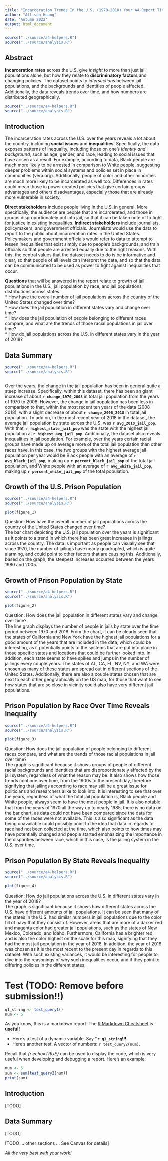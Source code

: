```yaml
---
title: "Incarceration Trends In the U.S. (1970-2018) Your A4 Report Title (TODO: Revise title)"
author: "Allison Huang"
date: 'Autumn 2022'
output: html_document
---
```


```r
source("../source/a4-helpers.R")
source("../source/analysis.R")
```


## Abstract 
**Incarceration rates** across the U.S. give *insight* to more
than just jail populations alone, but how they relate to **discriminatory
factors** and changing policies. The dataset points to *intersections*
between jail populations, and the backgrounds and identities of people affected.
Additionally, the data reveals trends over time, and how numbers are distributed
geographically.

```r
source("../source/a4-helpers.R")
source("../source/analysis.R")
```
## Introduction

The incarceration rates across the U.S. over the years reveals a lot about
the country, including **social issues** and **inequalities**.
Specifically, the data exposes patterns of inequality, including those on
one's *identity and background*, such as age, gender, and race,
leading to social issues that have arisen as a result.
For example, according to data, Black people are much more likely to
be arrested in comparison to White people, suggesting
deeper problems within social systems and policies set in place
in communities (vera.org). Additionally, people of color and other minorities
are much more likely to be incarcerated as well too. Differences in
rates could mean those in power created policies that
give certain groups advantages and others disadvantages, especially those
that are already more vulnerable in society.  

**Direct stakeholders** include people living in the U.S.
in general. More specifically, the audience are people that are
incarcerated, and those in groups disproportionately put into jail,
so that it can be taken note of to fight for justice in existing inequalities.
**Indirect stakeholders** include journalists, policymakers, and government officials.
Journalists would use the data to report to the public
about incarceration rates in the United States. Policymakers and government
officials would refer to data to attempt to lessen inequalities that
exist simply due to people's backgrounds, and train officials so that
people are arrested equally due to the right reasons. With this, the
central values that the dataset needs to do is be informative and
clear, so that people of all levels can interpret the data, and so that the
data can be communicated to be used as power to fight against inequalities that occur.  

**Questions** that will be answered in the report relate to growth of jail
populations in the U.S., jail population by race, and jail populations
distributions across states.  
* How have the overall number of jail populations across the country
of the United States changed over time?  
* How does the jail population in different states vary and
change over time?  
* How does the jail population of people belonging to different races
compare, and what are the trends of those racial populations in jail over time?  
* How do jail populations across the U.S. in different states vary in
the year of 2018? 


## Data Summary

```r
source("../source/a4-helpers.R")
source("../source/analysis.R")
```

```r
```

Over the years, the change in the jail population has been in general quite
a steep increase. Specifically, within this dataset, there has been an giant
increase of about **`r change_1970_2008`** in total jail population from the years of
1970 to 2008. However, the change in jail population has been less in
comparison to that, within the most recent ten years of the data (2008-2018),
with a slight decrease of about **`r change_2008_2018`** in total jail population.
To add on, in the most recent year of 2018 in the dataset, the average jail
population by state across the U.S. was **`r avg_2018_jail_pop`**. With that,
**`r highest_state_jail_pop`** was the state with the highest jail population
at **`r highest_avg_jail_pop`**. Additionally, the dataset also reveals inequalities
in jail population. For example, over the years certain racial groups have made
up on average more of the total jail population than other races have. In this case,
the two groups with the highest average jail population per year would be
Black people with an average of **`r avg_black_jail_pop`**, making up
**`r percent_black_jail_pop`** of the total jail population, and White people with
an average of **`r avg_white_jail_pop`**, making up **`r percent_white_jail_pop`** of the total population.


## Growth of the U.S. Prison Population

```r
source("../source/a4-helpers.R")
source("../source/analysis.R")
```

``` r
plot(figure_1)
```

Question: How have the overall number of jail populations across the country
of the United States changed over time?  
The bar chart depicting the U.S. jail population over the years is significant
as it points to a trend in which there has been great increases in jailings
across the country. The data is important as people can visually see that since
1970, the number of jailings have nearly quadrupled, which is quite alarming,
and could point to other factors that are causing this. Additionally, based on
the graph, the steepest increases occurred between the years 1980 and 2005.

## Growth of Prison Population by State

```r
source("../source/a4-helpers.R")
source("../source/analysis.R")
```

``` r
plot(figure_2)
```

Question: How does the jail population in different states vary and
change over time?  
The line graph displays the number of people in jails by state over the time
period between 1970 and 2018. From the chart, it can be clearly seen that
the states of California and New York have the highest jail populations
for a good amount of the years that are included in the data, which could
be interesting, as it potentially points to the systems that are put into place
in those specific states and locations that could be further looked into.
In addition, each state seems to have spikes and jumps in the number of jailings
every couple years. The states of AL, CA, FL, NV, NY, and WA were chosen
as many of these states are spread out in different sections of the United States.
Additionally, there are also a couple states chosen that are next to each other
geographically on the US map, for those that want to see how states that
are so close in vicinity could also have very different jail populations.


## Prison Population by Race Over Time Reveals Inequality

```r
source("../source/a4-helpers.R")
source("../source/analysis.R")
```

``` r
plot(figure_3)
```

Question: How does the jail population of people belonging to different races
compare, and what are the trends of those racial populations in jail over time?  
The graph is significant because it shows groups of people of different
racial backgrounds and identities that are disproportionately affected by
the jail system, regardless of what the reason
may be. It also shows how those trends continue over time, from the 1900s to
the present day, therefore signifying that jailings according to race
may still be a great issue for politicians and researchers alike to look into.
It is interesting to see that over the years, regardless of what the total
jail population is, Black people and White people, always seem to have
the most people in jail. It is also notable that from the years of 1970
all the way up to nearly 1985, there is no data on the
bar chart, as data could not have been compared since the data for some of the
races were not available. This is also significant as the data being unavailable could possibly
point to the idea that data in regards to race had not been collected
at the time, which also points to how times may have potentially
changed and people started emphasizing the importance in the
disparities between race, which in this case, is the jailing system in the U.S. over time.


## Prison Population By State Reveals Inequality

```r
source("../source/a4-helpers.R")
source("../source/analysis.R")
```

``` r
plot(figure_4)
```

Question: How do jail populations across the U.S. in different states vary in
the year of 2018?  
The graph is significant because it shows how different states across the U.S.
have different amounts of jail populations. It can be seen that many of the
states in the U.S. had similar numbers in jail populations due to the color
fill of navy that they consist of. However, areas that are more of a darker
red and magenta color had greater jail populations, such as the states of
New Mexico, Colorado, and Idaho. Furthermore, California has a brighter red,
and is also the color highest on the scale for this map, signifying that
they had the most jail population in the year of 2018. In addition, the year
of 2018 was chosen as it is the most recent to the present day in regards to
this dataset. With such existing variances, it would be interesting for
people to dive into the reasonings of why such inequalities occur, and if
they point to differing policies in the different states.




# Test (TODO: Remove before submission!!)
```r
q1_string <- test_query1()
num <- 5
```
As you know, this is a markdown report. The [R Markdown Cheatsheet](https://www.rstudio.com/wp-content/uploads/2015/02/rmarkdown-cheatsheet.pdf) is **useful!**

* Here's a test of a dynamic variable. Say **"`r q1_string`!!!** 
* Here's another test. A vector
of numbers: `r test_query2(num)`.

Recall that _{r echo=TRUE}_ can be used to display the code, 
which is very useful when developing and debugging a report. Here's an example: 

```r
num <- 5
sum <- sum(test_query2(num))
print(sum)
```

## Introduction 
[TODO]

## Data Summary 
[TODO]

[TODO ... other sections ... See Canvas for details]

_All the very best with your work!_

